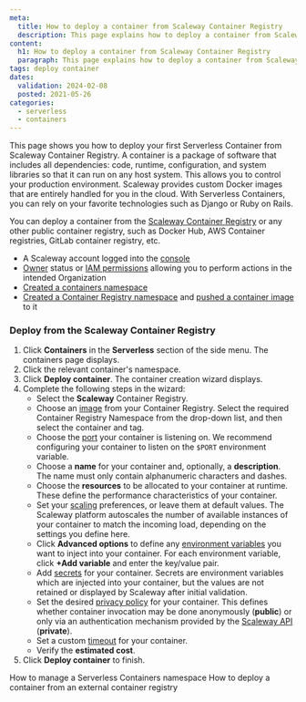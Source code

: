 ```yaml
---
meta:
  title: How to deploy a container from Scaleway Container Registry
  description: This page explains how to deploy a container from Scaleway Container Registry
content:
  h1: How to deploy a container from Scaleway Container Registry
  paragraph: This page explains how to deploy a container from Scaleway Container Registry
tags: deploy container
dates:
  validation: 2024-02-08
  posted: 2021-05-26
categories:
  - serverless
  - containers
---
```


This page shows you how to deploy your first Serverless Container from Scaleway Container Registry. A container is a package of software that includes all dependencies: code, runtime, configuration, and system libraries so that it can run on any host system. This allows you to control your production environment. Scaleway provides custom Docker images that are entirely handled for you in the cloud. With Serverless Containers, you can rely on your favorite technologies such as Django or Ruby on Rails.

You can deploy a container from the [Scaleway Container Registry](/containers/container-registry/quickstart/) or any other public container registry, such as Docker Hub, AWS Container registries, GitLab container registry, etc.

<Macro id="requirements" />

- A Scaleway account logged into the [console](https://console.scaleway.com)
- [Owner](/identity-and-access-management/iam/concepts/#owner) status or [IAM permissions](/identity-and-access-management/iam/concepts/#permission) allowing you to perform actions in the intended Organization
- [Created a containers namespace](/serverless/containers/how-to/create-a-containers-namespace/)
- [Created a Container Registry namespace](/containers/container-registry/how-to/create-namespace/) and [pushed a container image](/containers/container-registry/how-to/push-images/) to it

### Deploy from the Scaleway Container Registry

1. Click **Containers** in the **Serverless** section of the side menu. The containers page displays.
2. Click the relevant container's namespace.
3. Click **Deploy container**. The container creation wizard displays.
4. Complete the following steps in the wizard:
    - Select the **Scaleway** Container Registry.
    - Choose an [image](/serverless/containers/concepts/#image) from your Container Registry. Select the required Container Registry Namespace from the drop-down list, and then select the container and tag.
    - Choose the [port](/serverless/containers/concepts/#port) your container is listening on. We recommend configuring your container to listen on the `$PORT` environment variable.
    - Choose a **name** for your container and, optionally, a **description**. The name must only contain alphanumeric characters and dashes.
    - Choose the **resources** to be allocated to your container at runtime. These define the performance characteristics of your container.
    - Set your [scaling](/serverless/containers/concepts/#scaling) preferences, or leave them at default values. The Scaleway platform autoscales the number of available instances of your container to match the incoming load, depending on the settings you define here.
    - Click **Advanced options** to define any [environment variables](/serverless/containers/concepts/#environment-variables) you want to inject into your container. For each environment variable, click **+Add variable** and enter the key/value pair.
    - Add [secrets](/serverless/containers/concepts/#secrets) for your container. Secrets are environment variables which are injected into your container, but the values are not retained or displayed by Scaleway after initial validation.
    - Set the desired [privacy policy](/serverless/containers/concepts/#privacy-policy) for your container. This defines whether container invocation may be done anonymously (**public**) or only via an authentication mechanism provided by the [Scaleway API](https://www.scaleway.com/en/developers/api/serverless-containers/#authentication) (**private**).
    - Set a custom [timeout](/serverless/containers/concepts/#timeout) for your container.
    - Verify the **estimated cost**.
5. Click **Deploy container** to finish.


<Navigation>
  <PreviousButton to="/serverless/containers/how-to/manage-a-containers-namespace/">How to manage a Serverless Containers namespace</PreviousButton>
  <NextButton to="/serverless/containers/how-to/deploy-a-container-from-external-container-registry/">How to deploy a container from an external container registry</NextButton>
</Navigation>